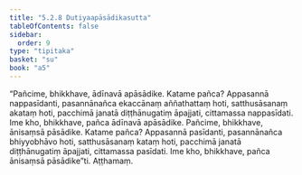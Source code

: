 ```yaml
---
title: "5.2.8 Dutiyaapāsādikasutta"
tableOfContents: false
sidebar:
  order: 9
type: "tipitaka"
basket: "su"
book: "a5"
---
```



<DynamicBreadcrumb />

<Division number="218" book="a5">

<Paragraph number="1248" book="a5">
“Pañcime, bhikkhave, ādīnavā apāsādike. Katame pañca? Appasannā nappasīdanti, pasannānañca ekaccānaṃ aññathattaṃ hoti, satthusāsanaṃ akataṃ hoti, pacchimā janatā diṭṭhānugatiṃ āpajjati, cittamassa nappasīdati. Ime kho, bhikkhave, pañca ādīnavā apāsādike.
</Paragraph>

<Paragraph number="1249" book="a5">
Pañcime, bhikkhave, ānisaṃsā pāsādike. Katame pañca? Appasannā pasīdanti, pasannānañca bhiyyobhāvo hoti, satthusāsanaṃ kataṃ hoti, pacchimā janatā diṭṭhānugatiṃ āpajjati, cittamassa pasīdati. Ime kho, bhikkhave, pañca ānisaṃsā pāsādike”ti.

</Paragraph>
</Division>

<Paragraph number="1250" type="center" book="a5">
Aṭṭhamaṃ.
</Paragraph>
